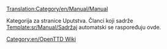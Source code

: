 [[Translation:Category/en/Manual/Manual]]

Kategorija za stranice Uputstva.
Članci koji sadrže [[Template:sr/Manual/Sadržaj]] automatski se raspoređuju ovde.

[[Category:en/OpenTTD Wiki]]
